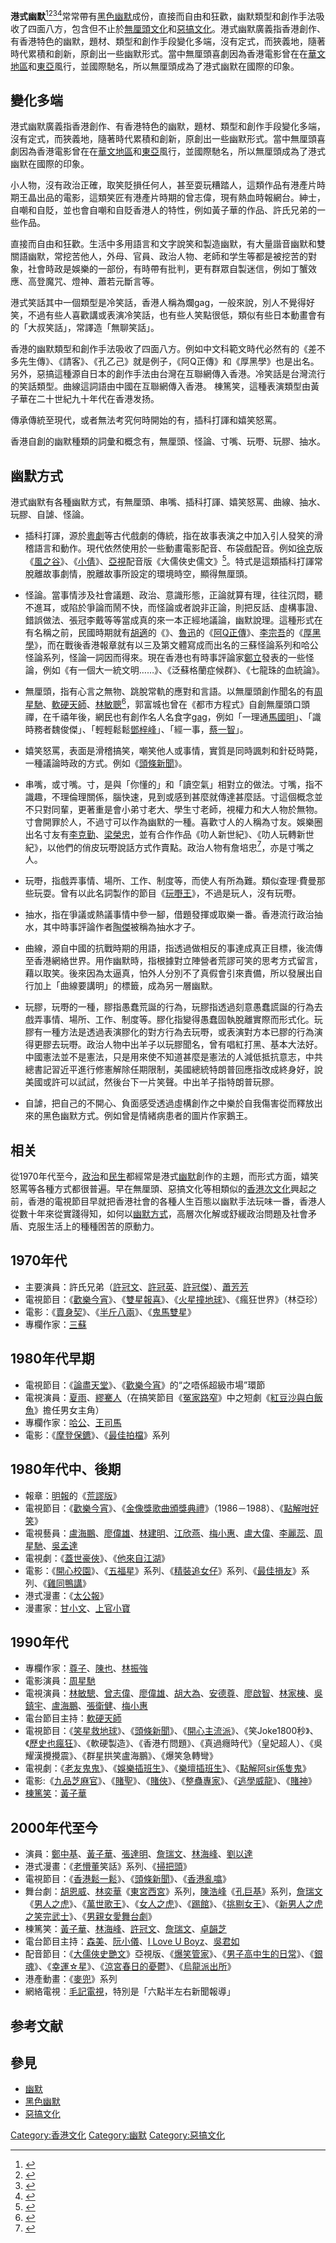 {{多個問題|
{{copyedit|time=2019-05-08T16:16:11+00:00}}
{{inappropriate tone|time=2019-05-08T16:16:11+00:00}}
{{original research|time=2019-05-08T16:12:51+00:00}}
{{refimprove|time=2019-05-08T16:12:51+00:00}}
}}
'''港式幽默'''<ref>{{cite_news|title=黃子華用什麼療癒了香港？港式幽默男神成長史（上）|url=https://theinitium.com/article/20160913-culture-standupcomedy-wongtzewah-1/|publisher=端傳媒|date=2016-09-13|accessdate=2018-03-09|archive-date=2021-01-27|archive-url=https://web.archive.org/web/20210127075736/https://theinitium.com/article/20160913-culture-standupcomedy-wongtzewah-1/|dead-url=no}}</ref><ref>{{cite_news|title=【WhatsCap專訪】講呢啲.jpg　惡搞CAP圖庫發揚港式幽默|url=https://www.hk01.com/國際/53918/-WhatsCap專訪-講呢啲-jpg-惡搞CAP圖庫發揚港式幽默|publisher=香港01|date=2016-11-13|accessdate=2018-03-09}}</ref><ref>{{cite_book|title=香港嘅廣東文化|url=https://books.google.com.hk/books?id=xXkQBgAAQBAJ|chapter=從周星駛電視電影中的突破，看港式幽默的特殊表象|date=2014-11-21|isbn=9789620765261|publisher=商務印書館(香港)有限公司|author=文潔華|access-date=2018-03-09|archive-date=2018-03-09|archive-url=https://web.archive.org/web/20180309183023/https://books.google.com.hk/books?id=xXkQBgAAQBAJ|dead-url=no}}</ref><ref>{{cite_book|title=日本文化在香港|url=https://books.google.com.hk/books?id=3CazBgAAQBAJ|date=2006-04-01|isbn=9789622097988|publisher=香港大學出版社|author=李培德|access-date=2018-03-09|archive-date=2018-03-09|archive-url=https://web.archive.org/web/20180309183141/https://books.google.com.hk/books?id=3CazBgAAQBAJ|dead-url=no}}</ref>常常帶有[[黑色幽默|黑色幽默]]成份，直接而自由和狂歡，幽默類型和創作手法吸收了四面八方，包含但不止於[[無厘頭文化|無厘頭文化]]和[[惡搞文化|惡搞文化]]。港式幽默廣義指香港創作、有香港特色的幽默，題材、類型和創作手段變化多端，沒有定式，而狹義地，隨著時代累積和創新，原創出一些幽默形式。當中無厘頭喜劇因為香港電影曾在在[[華文地區|華文地區]]和[[東亞|東亞]]風行，並國際馳名，所以無厘頭成為了港式幽默在國際的印象。

== 變化多端 ==
港式幽默廣義指香港創作、有香港特色的幽默，題材、類型和創作手段變化多端，沒有定式，而狹義地，隨著時代累積和創新，原創出一些幽默形式。當中無厘頭喜劇因為香港電影曾在在[[華文地區|華文地區]]和[[東亞|東亞]]風行，並國際馳名，所以無厘頭成為了港式幽默在國際的印象。

小人物，沒有政治正確，取笑貶損任何人，甚至耍玩糟踏人，這類作品有港產片時期王晶出品的電影，這類笑匠有港產片時期的曾志偉，現有熱血時報網台。紳士，自嘲和自貶，並也會自嘲和自貶香港人的特性，例如黃子華的作品、許氏兄弟的一些作品。

直接而自由和狂歡。生活中多用語言和文字說笑和製造幽默，有大量諧音幽默和雙關語幽默，常挖苦他人，外母、官員、政治人物、老師和学生等都是被挖苦的對象，社會時政是娛樂的一部份，有時帶有批判，更有群眾自製迷信，例如丁蟹效應、高登魔咒、燈神、蕭若元斷言等。

港式笑話其中一個類型是冷笑話，香港人稱為爛gag，一般來說，別人不覺得好笑，不過有些人喜歡講或表演冷笑話，也有些人笑點很低，類似有些日本動畫會有的「大叔笑話」，常譯造「無聊笑話」。

香港的幽默類型和創作手法吸收了四面八方。例如中文科範文時代必然有的《差不多先生傳》、《請客》、《孔乙己》就是例子，《阿Q正傳》和《厚黑學》也是出名。另外，惡搞這種源自日本的創作手法由台灣在互聯網傳入香港。冷笑話是台灣流行的笑話類型。曲線這詞語由中國在互聯網傳入香港。
棟篤笑，這種表演類型由黃子華在二十世紀九十年代在香港发扬。

傳承傳統至現代，或者無法考究何時開始的有，插科打諢和嬉笑怒罵。

香港自創的幽默種類的詞彙和概念有，無厘頭、怪論、寸嘴、玩嘢、玩膠、抽水。

==幽默方式==
港式幽默有各種幽默方式，有無厘頭、串嘴、插科打諢、嬉笑怒罵、曲線、抽水、玩膠、自謔、怪論。

* 插科打諢，源於[[粵劇|粵劇]]等古代戲劇的傳統，指在故事表演之中加入引人發笑的滑稽語言和動作。現代依然使用於一些動畫電影配音、布袋戲配音。例如[[徐克|徐克]]版《[[風之谷_(電影)|風之谷]]》、《[[小倩|小倩]]》、[[亞洲電視|亞視]]配音版《大儒俠史儒文》<ref>{{cite_news|title=大儒俠史艷文史Sir|url=https://hk.lifestyle.appledaily.com/lifestyle/columnist/13853755/daily/article/20150503/19133464|publisher=蘋果日報|date=2015-05-03|accessdate=2018-03-22|archive-date=2018-03-22|archive-url=https://web.archive.org/web/20180322015653/https://hk.lifestyle.appledaily.com/lifestyle/columnist/13853755/daily/article/20150503/19133464|dead-url=no}}</ref>。特式是這類插科打諢常脫離故事劇情，脫離故事所設定的環境時空，顯得無厘頭。

* 怪論。當事情涉及社會議題、政治、意識形態，正論就算有理，往往沉悶，聽不進耳，或陷於爭論而鬧不快，而怪論或者說非正論，則把反話、虛構事證、錯誤做法、張冠李戴等等當成真的來一本正經地議論，幽默說理。這種形式在有名稱之前，民國時期就有[[胡適|胡適]]的《{{link-yue|差不多先生傳|差不多先生傳}}》、[[魯迅|魯迅]]的《[[阿Q正傳|阿Q正傳]]》、[[李宗吾|李宗吾]]的《[[厚黑學|厚黑學]]》，而在戰後香港報章就有以三及第文體寫成而出名的三蘇怪論系列和哈公怪論系列，怪論一詞因而得來。現在香港也有時事評論家[[鄭立|鄭立]]發表的一些怪論，例如《有一個大一統文明……》、《泛蘇格蘭症候群》、《七龍珠的血統論》。

* 無厘頭，指有心言之無物、跳脫常軌的應對和言語。以無厘頭創作聞名的有[[周星馳|周星馳]]、[[軟硬天師|軟硬天師]]、[[林敏聰|林敏聰]]<ref>{{cite_news|title=【專題籽】林敏驄　梁栢堅　改詞點只得啖笑|url=https://hk.lifestyle.appledaily.com/lifestyle/retails/daily/article/20150423/19121667|publisher=蘋果日報|date=2015-04-23|accessdate=2018-03-28|archive-date=2018-03-28|archive-url=https://web.archive.org/web/20180328231237/https://hk.lifestyle.appledaily.com/lifestyle/retails/daily/article/20150423/19121667|dead-url=no}}</ref>，郭富城也曾在《都市方程式》自創無厘頭口頭禪，在千禧年後，網民也有創作名人名食字[[冷笑話|gag]]，例如「一理通[[馬國明|馬國明]]」、「識時務者魏俊傑」、「輕輕鬆鬆[[鄧梓峰|鄧梓峰]]」、「經一事，[[蔡一智|蔡一智]]」。

* 嬉笑怒罵，表面是滑稽搞笑，嘲笑他人或事情，實質是同時諷刺和針砭時斃，一種議論時政的方式。例如《[[頭條新聞|頭條新聞]]》。

* 串嘴，或寸嘴。寸，是與「你懂的」和「讀空氣」相對立的做法。寸嘴，指不識趣，不理倫理關係，腦快速，見到或感到甚麼就傳達甚麼話。寸這個概念並不只對同輩，更著重是會小弟寸老大、學生寸老師，視權力和大人物於無物。寸會開罪於人，不過寸可以作為幽默的一種。喜歡寸人的人稱為寸友。娛樂圈出名寸友有[[李克勤|李克勤]]、[[梁榮忠|梁榮忠]]，並有合作作品《叻人新世紀》、《叻人玩轉新世紀》，以他們的俏皮玩嘢說話方式作賣點。政治人物有詹培忠<ref>{{cite_news|title=金勞詹寸爆作供　法官照窒|url=https://www.youtube.com/watch?v=1xK0sNou0K0|publisher=蘋果日報|date=2013-06-27|accessdate=2018-03-19|archive-date=2020-03-01|archive-url=https://web.archive.org/web/20200301134553/https://www.youtube.com/watch?v=1xK0sNou0K0&gl=US&hl=en|dead-url=no}}</ref>，亦是寸嘴之人。

* 玩嘢，指戲弄事情、場所、工作、制度等，而使人有所為難。類似查理‧費曼那些玩耍。曾有以此名詞製作的節目《[[玩嘢王_(無綫電視)|玩嘢王]]》，不過是玩人，沒有玩嘢。

* 抽水，指在爭議或熱議事情中參一腳，借題發揮或取樂一番。香港流行政治抽水，其中時事評論作者[[陶傑|陶傑]]被稱為抽水才子。

* 曲線，源自中國的抗戰時期的用語，指透過做相反的事達成真正目標，後流傳至香港網絡世界。用作幽默時，指根據對立陣營者荒謬可笑的思考方式留言，藉以取笑。後來因為太逼真，怕外人分別不了真假會引來責備，所以發展出自行加上「曲線要講明」的標籤，成為另一層幽默。

* 玩膠，玩嘢的一種，膠指愚蠢荒誕的行為，玩膠指透過刻意愚蠢謊誕的行為去戲弄事情、場所、工作、制度等。膠化指變得愚蠢固執脫離實際而形式化。玩膠有一種方法是透過表演膠化的對方行為去玩嘢，或表演對方本已膠的行為演得更膠去玩嘢。政治人物中出羊子以玩膠聞名，曾有唱紅打黑、基本大法好。中國憲法並不是憲法，只是用來使不知道甚麼是憲法的人減低抵抗意志，中共總書記習近平進行修憲解除任期限制，美國總統特朗普回應指改成終身好，說美國或許可以試試，然後台下一片笑聲。中出羊子指特朗普玩膠。

* 自謔，把自己的不開心、負面感受透過虛構創作之中樂於自我傷害從而釋放出來的黑色幽默方式。例如曾是情緒病患者的圖片作家鵝王。

== 相关 ==

從1970年代至今，[[政治|政治]]和[[民生|民生]]都經常是港式[[幽默|幽默]]創作的主題，而形式方面，嬉笑怒罵等各種方式都很普遍。早在無厘頭、惡搞文化等相類似的[[香港次文化|香港次文化]]興起之前，香港的電視節目早就把香港社會的各種人生百態以幽默手法玩味一番，香港人從數十年來從實踐得知，如何以[[幽默方式|幽默方式]]，高層次化解或舒緩政治問題及社會矛盾、克服生活上的種種困苦的原動力。

==1970年代==
* 主要演員：許氏兄弟（[[許冠文|許冠文]]、[[許冠英|許冠英]]、[[許冠傑|許冠傑]]）、[[蕭芳芳|蕭芳芳]]
* 電視節目：《[[歡樂今宵|歡樂今宵]]》、《[[雙星報喜_(無綫電視節目)|雙星報喜]]》、《[[火星撞地球|火星撞地球]]》、《瘋狂世界》（林亞珍）
* 電影：《[[賣身契_(電影)|賣身契]]》、《[[半斤八兩|半斤八兩]]》、《[[鬼馬雙星|鬼馬雙星]]》
* 專欄作家：[[三蘇_(香港)|三蘇]]

==1980年代早期==
* 電視節目：《[[論盡天堂|論盡天堂]]》、《[[歡樂今宵|歡樂今宵]]》的“之唔係超級市場”環節
* 電視演員：[[夏雨_(香港)|夏雨]]、[[繆騫人|繆騫人]]（在搞笑節目《[[冤家路窄|冤家路窄]]》中之短劇《[[紅豆沙與白飯魚|紅豆沙與白飯魚]]》擔任男女主角）
* 專欄作家：[[哈公|哈公]]、[[王司馬|王司馬]]
* 電影：《[[摩登保鑣|摩登保鑣]]》、《[[最佳拍檔|最佳拍檔]]》系列

==1980年代中、後期==
* 報章：[[明報|明報]]的《[[荒謬版|荒謬版]]》
* 電視節目：《[[歡樂今宵|歡樂今宵]]》、《[https://web.archive.org/web/20060531032826/http://www.cmpair.com/goldaward/ 金像獎歌曲頒獎典禮]》（1986－1988）、《[[點解咁好笑|點解咁好笑]]》
* 電視藝員：[[盧海鵬|盧海鵬]]、[[廖偉雄|廖偉雄]]、[[林建明|林建明]]、[[江欣燕|江欣燕]]、[[梅小惠|梅小惠]]、[[盧大偉_(香港)|盧大偉]]、[[李麗蕊|李麗蕊]]、[[周星馳|周星馳]]、[[吳孟達|吳孟達]]
*電視劇：《[[蓋世豪俠|蓋世豪俠]]》、《[[他來自江湖|他來自江湖]]》
* 電影：《[[開心校園|開心校園]]》、《[[五福星|五福星]]》系列、《[[精裝追女仔|精裝追女仔]]》系列、《[[最佳損友|最佳損友]]》系列、《[[雞同鴨講|雞同鴨講]]》
* 港式漫畫：《[[太公報|太公報]]》
* 漫畫家：[[甘小文|甘小文]]、[[上官小寶|上官小寶]]

==1990年代==
* 專欄作家：[[尊子|尊子]]、[[陳也|陳也]]、[[林振強|林振強]]
* 電影演員：[[周星馳|周星馳]]
* 電視演員：[[林敏驄|林敏驄]]、[[曾志偉|曾志偉]]、[[廖偉雄|廖偉雄]]、[[胡大為|胡大為]]、[[安德尊|安德尊]]、[[廖啟智|廖啟智]]、[[林家棟|林家棟]]、[[吳鎮宇|吳鎮宇]]、[[盧海鵬|盧海鵬]]、[[張衛健|張衛健]]、[[梅小惠|梅小惠]]
* 電台節目主持：[[軟硬天師|軟硬天師]]
* 電視節目：《[[笑星救地球|笑星救地球]]》、《[[頭條新聞_(香港電台)|頭條新聞]]》、《[[開心主流派|開心主流派]]》、《笑Joke1800秒》、《[[歷史也瘋狂|歷史也瘋狂]]》、《軟硬製造》、《香港冇問題》、《真過癮時代》（皇妃超人）、《吳耀漢攪攪震》、《群星拱笑盧海鵬》、《爆笑急轉彎》
* 電視劇：《[[老友鬼鬼|老友鬼鬼]]》、《[[娛樂插班生|娛樂插班生]]》、《[[樂壇插班生|樂壇插班生]]》、《[[點解阿sir係隻鬼|點解阿sir係隻鬼]]》
* 電影:《[[九品芝麻官|九品芝麻官]]》、《[[賭聖|賭聖]]》、《[[賭俠|賭俠]]》、《[[整蠱專家|整蠱專家]]》、《[[逃學威龍|逃學威龍]]》、《[[賭神|賭神]]》
* [[棟篤笑|棟篤笑]]：[[黃子華|黃子華]]

==2000年代至今==
* 演員：[[鄭中基|鄭中基]]、[[黃子華|黃子華]]、[[張達明_(演員)|張達明]]、[[詹瑞文|詹瑞文]]、[[林海峰_(香港)|林海峰]]、[[劉以達|劉以達]]
* 港式漫畫：《[[老懵董|老懵董]]笑話》系列、《[[掃把頭|掃把頭]]》
* 電視節目：《[[香港鬆一鬆|香港鬆一鬆]]》、《[[頭條新聞_(香港電台)|頭條新聞]]》、《[[香港亂噏|香港亂噏]]》
* 舞台劇：[[胡恩威|胡恩威]]、[[林奕華_(香港)|林奕華]]《[[東宮西宮_(香港舞台劇)|東宮西宮]]》系列，[[陳浩峰_(歌手)|陳浩峰]]《[[孔巨基|孔巨基]]》系列，[[詹瑞文|詹瑞文]]《[[男人之虎|男人之虎]]》、《[[萬世歌王|萬世歌王]]》、《[[女人之虎|女人之虎]]》、《[[踢館|踢館]]》、《[[挑剔女王|挑剔女王]]》、《[[新男人之虎之笑完武士|新男人之虎之笑完武士]]》、《[[男親女愛舞台劇|男親女愛舞台劇]]》
* 棟篤笑：[[黃子華|黃子華]]、[[林海峰_(香港)|林海峰]]、[[許冠文|許冠文]]、[[詹瑞文|詹瑞文]]、[[卓韻芝|卓韻芝]]
* 電台節目主持：[[森美|森美]]、[[阮小儀|阮小儀]]、[[I_Love_U_Boyz|I Love U Boyz]]、[[吳君如|吳君如]]
* 配音節目：《[[大儒俠史艷文|大儒俠史艷文]]》亞視版、《[[爆笑管家|爆笑管家]]》、《[[男子高中生的日常|男子高中生的日常]]》、《[[銀魂|銀魂]]》、《[[幸運☆星|幸運☆星]]》、《[[涼宮春日的憂鬱|涼宮春日的憂鬱]]》、《[[烏龍派出所|烏龍派出所]]》
* 港產動畫：《[[麥兜|麥兜]]》系列
* 網絡電視︰[[毛記電視|毛記電視]]，特別是「六點半左右新聞報導」

==参考文献==
{{Reflist}}

==參見==
*[[幽默|幽默]]
*[[黑色幽默|黑色幽默]]
*[[惡搞文化|惡搞文化]]

{{DEFAULTSORT:港式幽默}}
[[Category:香港文化|Category:香港文化]]
[[Category:幽默|Category:幽默]]
[[Category:惡搞文化|Category:惡搞文化]]